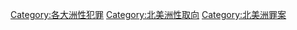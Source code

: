 [[Category:各大洲性犯罪|Category:各大洲性犯罪]]
[[Category:北美洲性取向|Category:北美洲性取向]]
[[Category:北美洲罪案|Category:北美洲罪案]]
